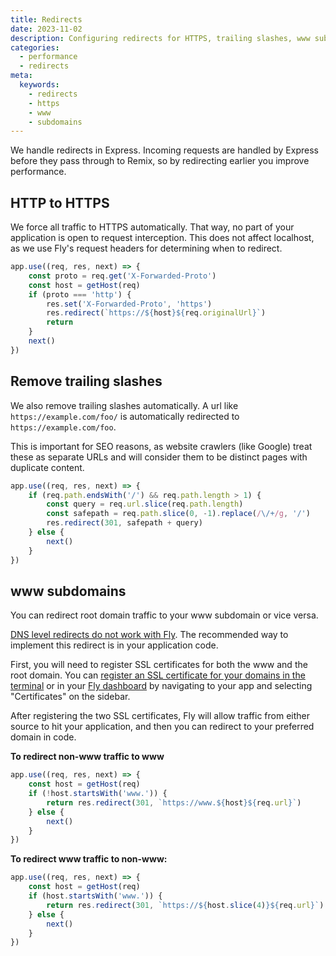 ```yaml
---
title: Redirects
date: 2023-11-02
description: Configuring redirects for HTTPS, trailing slashes, www subdomains. 
categories:
  - performance
  - redirects
meta:
  keywords:
    - redirects
    - https
    - www
    - subdomains
---
```

We handle redirects in Express. Incoming requests are handled by Express before
they pass through to Remix, so by redirecting earlier you improve performance.

## HTTP to HTTPS

We force all traffic to HTTPS automatically. That way, no part of your
application is open to request interception. This does not affect localhost, as
we use Fly's request headers for determining when to redirect.

```ts
app.use((req, res, next) => {
	const proto = req.get('X-Forwarded-Proto')
	const host = getHost(req)
	if (proto === 'http') {
		res.set('X-Forwarded-Proto', 'https')
		res.redirect(`https://${host}${req.originalUrl}`)
		return
	}
	next()
})
```

## Remove trailing slashes

We also remove trailing slashes automatically. A url like
`https://example.com/foo/` is automatically redirected to
`https://example.com/foo`.

This is important for SEO reasons, as website crawlers (like Google) treat these
as separate URLs and will consider them to be distinct pages with duplicate
content.

```ts
app.use((req, res, next) => {
	if (req.path.endsWith('/') && req.path.length > 1) {
		const query = req.url.slice(req.path.length)
		const safepath = req.path.slice(0, -1).replace(/\/+/g, '/')
		res.redirect(301, safepath + query)
	} else {
		next()
	}
})
```

## www subdomains

You can redirect root domain traffic to your www subdomain or vice versa.

[DNS level redirects do not work with Fly](https://community.fly.io/t/how-to-redirect-from-non-www-to-www/5795/2).
The recommended way to implement this redirect is in your application code.

First, you will need to register SSL certificates for both the www and the root
domain. You can
[register an SSL certificate for your domains in the terminal](https://fly.io/docs/getting-started/working-with-fly-apps/#fly-io-and-custom-domains)
or in your [Fly dashboard](https://fly.io/dashboard/) by navigating to your app
and selecting "Certificates" on the sidebar.

After registering the two SSL certificates, Fly will allow traffic from either
source to hit your application, and then you can redirect to your preferred
domain in code.

**To redirect non-www traffic to www**

```ts
app.use((req, res, next) => {
	const host = getHost(req)
	if (!host.startsWith('www.')) {
		return res.redirect(301, `https://www.${host}${req.url}`)
	} else {
		next()
	}
})
```

**To redirect www traffic to non-www:**

```ts
app.use((req, res, next) => {
	const host = getHost(req)
	if (host.startsWith('www.')) {
		return res.redirect(301, `https://${host.slice(4)}${req.url}`)
	} else {
		next()
	}
})
```
